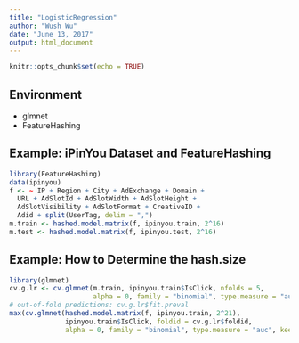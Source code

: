 ```yaml
---
title: "LogisticRegression"
author: "Wush Wu"
date: "June 13, 2017"
output: html_document
---
```


```r
knitr::opts_chunk$set(echo = TRUE)
```

## Environment

- glmnet
- FeatureHashing

## Example: iPinYou Dataset and FeatureHashing

```r
library(FeatureHashing)
data(ipinyou)
f <- ~ IP + Region + City + AdExchange + Domain +
  URL + AdSlotId + AdSlotWidth + AdSlotHeight +
  AdSlotVisibility + AdSlotFormat + CreativeID +
  Adid + split(UserTag, delim = ",")
m.train <- hashed.model.matrix(f, ipinyou.train, 2^16)
m.test <- hashed.model.matrix(f, ipinyou.test, 2^16)
```

## Example: How to Determine the hash.size

```r
library(glmnet)
cv.g.lr <- cv.glmnet(m.train, ipinyou.train$IsClick, nfolds = 5,
                     alpha = 0, family = "binomial", type.measure = "auc", keep = TRUE)
# out-of-fold predictions: cv.g.lr$fit.preval
max(cv.glmnet(hashed.model.matrix(f, ipinyou.train, 2^21), 
              ipinyou.train$IsClick, foldid = cv.g.lr$foldid,
              alpha = 0, family = "binomial", type.measure = "auc", keep = TRUE)$cvm)
```
